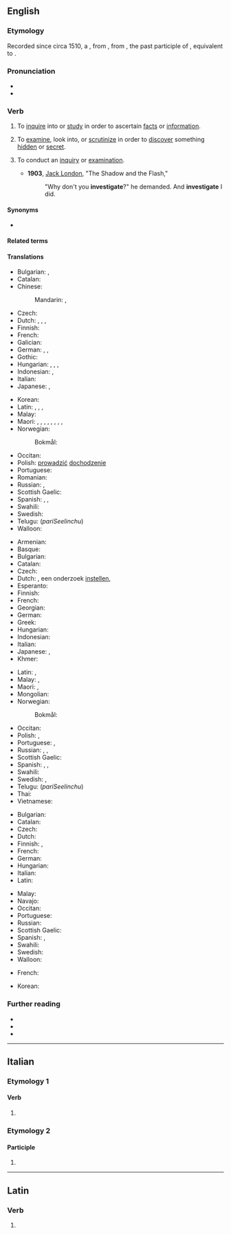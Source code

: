 ==English==

===Etymology===
Recorded since circa 1510, a {{back-formation|en|investigation|nocap=1}}, from {{der|en|la|investīgātiō||a searching into}}, from {{m|la|investīgātus}}, the past participle of {{m|la|investigo|investigare}}, equivalent to {{prefix|en|in|vestigate}}.

===Pronunciation===
* {{IPA|en|[ɪn.ˈvɛs.tɪ.ɡeɪ̯t]}}
* {{audio|en|En-us-investigate.ogg|Audio (US)}}

===Verb===
{{en-verb}}

# {{lb|en|transitive}} To [[inquire]] into or [[study]] in order to ascertain [[fact]]s or [[information]].
#: {{ux|en|to '''investigate''' the causes of natural phenomena}}
# {{lb|en|transitive}} To [[examine]], look into, or [[scrutinize]] in order to [[discover]] something [[hidden]] or [[secret]].
#: {{ux|en|to '''investigate''' an unsolved murder}}
# {{lb|en|intransitive}} To conduct an [[inquiry]] or [[examination]].
#* '''1903''', [[w:Jack London|Jack London]], "The Shadow and the Flash,"
#*: "Why don't you '''investigate'''?" he demanded. And '''investigate''' I did.

====Synonyms====
* {{l|en|underseek}}

====Related terms====
{{col4|en
|investigability
|investigable
|investigation
|investigational
|investigative
|investigator
|investigatory
}}

====Translations====
{{trans-top|to inquire into, study}}
* Bulgarian: {{t+|bg|изследвам}}, {{t+|bg|проучвам}}
* Catalan: {{t+|ca|investigar}}
* Chinese:
*: Mandarin: {{t+|cmn|調查|sc=Hani}}, {{t+|cmn|调查|tr=diàochá|sc=Hani}}
* Czech: {{t+|cs|zkoumat}}
* Dutch: {{t+|nl|onderzoeken}}, {{t+|nl|bekijken}}, {{t+|nl|bestuderen}}, {{t+|nl|bestuderen}}
* Finnish: {{t+|fi|tutkia}}
* French: {{t+|fr|étudier}}
* Galician: {{t|gl|investigar}}
* German: {{t+|de|untersuchen}}, {{t+|de|erforschen}}, {{t+|de|recherchieren}}
* Gothic: {{t|got|𐌰𐌽𐌳𐌷𐍂𐌿𐍃𐌺𐌰𐌽}}
* Hungarian: {{t+|hu|megvizsgál}}, {{t+|hu|vizsgál}}, {{t+|hu|tanulmányoz}}, {{t+|hu|kutat}}
* Indonesian: {{t+|id|mengkaji}}, {{t+|id|menyelidiki}}
* Italian: {{t+|it|investigare}}
* Japanese: {{t+|ja|調べる|tr=しらべる, shiraberu}}, {{t+|ja|調査|tr=ちょうさする, chōsa suru|alt=調査する|sc=Jpan}}
{{trans-mid}}
* Korean: {{t+|ko|조사하다}}
* Latin: {{t+|la|aspicio}}, {{t|la|investigo}}, {{t|la|indago}}, {{t|la|vestigo}}
* Malay: {{t|ms|siasat}}
* Maori: {{t|mi|whakatewhatewha}}, {{t|mi|tūhura}}, {{t|mi|mātai}}, {{t|mi|mātaki}}, {{t|mi|rangahau}}, {{t|mi|tūhura }}, {{t|mi|uiui }} {{qualifier|by questioning}}, {{t|mi|ārohi}}, 
* Norwegian:
*: Bokmål: {{t|nb|undersøke}}
* Occitan: {{t|oc|investigar}}
* Polish: [[prowadzić]] [[dochodzenie]]
* Portuguese: {{t+|pt|investigar}}
* Romanian: {{t+|ro|investiga}}
* Russian: {{t+|ru|иссле́довать|impf|pf}}, {{t+|ru|рассле́довать|impf|pf}}
* Scottish Gaelic: {{t|gd|rannsaich}}
* Spanish: {{t+|es|investigar}}, {{t+|es|pesquisar}}, {{t+|es|indagar}}
* Swahili: {{t+|sw|chunguza|alt=-chunguza}}
* Swedish: {{t+|sv|undersöka}}
* Telugu: {{t+|te|పరిశీలించు}} (''pariSeelinchu'')
* Walloon: {{t+|wa|studyî}}
{{trans-bottom}}

{{trans-top|to examine}}
* Armenian: {{t-needed|hy}}
* Basque: {{t-needed|eu}}
* Bulgarian: {{t+|bg|разследвам}}
* Catalan: {{t+|ca|investigar}}
* Czech: {{t+|cs|pátrat}}
* Dutch: {{t+|nl|onderzoeken}}, een onderzoek [[instellen]], {{t+|nl|uitzoeken}}
* Esperanto: {{t|eo|enketi }}
* Finnish: {{t+|fi|tutkia}}
* French: {{t+|fr|enquêter}}
* Georgian: {{t-needed|ka}}
* German: {{t+|de|untersuchen}}
* Greek: {{t+|el|ερευνώ}}
* Hungarian: {{t+|hu|kivizsgál}}
* Indonesian: {{t+|id|menyelidiki}}
* Italian: {{t+|it|investigare}}
* Japanese: {{t+|ja|調べる|tr=しらべる, shiraberu}}, {{t+|ja|検査|tr=けんさする, kensa suru|alt=検査する|sc=Jpan}}
* Khmer: {{t+|km|ពិរុទ្ធ|tr=pi’rut}}
{{trans-mid}}
* Latin: {{t+|la|aspicio}}, {{t+|la|inquīrō}}
* Malay: {{t|ms|menyelidiki}}, {{t|ms|mengkaji}}
* Maori: {{t|mi|whakatewhatewha}}, {{t|mi|tūhura}}
* Mongolian: {{t-needed|mn}}
* Norwegian:
*: Bokmål: {{t|nb|ettersøke}}
* Occitan: {{t|oc|investigar}}
* Polish: {{t+|pl|badać|impf}}, {{t+|pl|zbadać|pf}}
* Portuguese: {{t+|pt|investigar}}, {{t+|pt|examinar}}
* Russian: {{t+|ru|рассле́довать|impf|pf}}, {{t+|ru|изуча́ть|impf}}, {{t+|ru|изучи́ть|pf}}
* Scottish Gaelic: {{t|gd|rannsaich}}
* Spanish: {{t+|es|examinar}}, {{t+|es|investigar}}, {{t+|es|indagar}}
* Swahili: {{t+|sw|chunguza|alt=-chunguza}}
* Swedish: {{t+|sv|undersöka}}, {{t+|sv|utreda}}
* Telugu: {{t+|te|పరిశీలించు}} (''pariSeelinchu'')
* Thai: {{t-needed|th}}
* Vietnamese: {{t-needed|vi}}
{{trans-bottom}}

{{trans-top|to conduct an inquiry or examination}}
* Bulgarian: {{t+|bg|разследвам}}
* Catalan: {{t+|ca|investigar}}
* Czech: {{t+|cs|vyšetřovat}}
* Dutch: {{t|nl|een onderzoek [[voeren]]}}
* Finnish: {{t+|fi|tutkia}}, {{t+|fi|selvittää}}
* French: {{t+|fr|enquêter}}
* German: {{t+|de|ermitteln}}
* Hungarian: {{t+|hu|nyomoz}}
* Italian: {{t+|it|investigare}}
* Latin: {{t+|la|aspicio}}
{{trans-mid}}
* Malay: {{t|ms|mengkaji}}
* Navajo: {{t|nv|naʼałkaah}}
* Occitan: {{t|oc|investigar}}
* Portuguese: {{t+|pt|investigar}}
* Russian: {{t+|ru|рассле́довать|impf|pf}}
* Scottish Gaelic: {{t|gd|rannsaich}}
* Spanish: {{t+|es|pesquisar}}, {{t+|es|investigar}}
* Swahili: {{t+|sw|chunguza|alt=-chunguza}}
* Swedish: {{t+|sv|utreda}}
* Walloon: {{t|wa|inketer}}
{{trans-bottom}}

{{checktrans-top}}
* French: {{t+check|fr|rechercher}}
{{trans-mid}}
* Korean: {{t+check|ko|조사하다}}
{{trans-bottom}}

===Further reading===
* {{R:Webster 1913}}
* {{R:Century 1911}}
* {{R:OneLook}}

----

==Italian==

===Etymology 1===

====Verb====
{{head|it|verb form}}

# {{inflection of|it|investigare||2|p|pres|indc|;|2|p|impr}}

===Etymology 2===

====Participle====
{{head|it|past participle form|g=f-p}}

# {{feminine plural of|it|investigato}}

----

==Latin==

===Verb===
{{la-verb-form|investīgāte}}

# {{inflection of|la|investīgō||2|p|pres|actv|impr}}